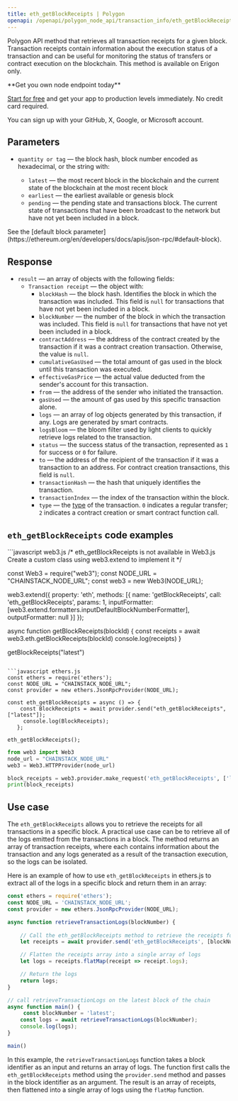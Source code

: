 ---
title: eth_getBlockReceipts | Polygon
openapi: /openapi/polygon_node_api/transaction_info/eth_getBlockReceipts.json POST /a9bca2f0f84b54086ceebe590316fff3
---

Polygon API method that retrieves all transaction receipts for a given block. Transaction receipts contain information about the execution status of a transaction and can be useful for monitoring the status of transfers or contract execution on the blockchain. This method is available on Erigon only.

<Check>
**Get you own node endpoint today**

[Start for free](https://console.chainstack.com/) and get your app to production levels immediately. No credit card required.

You can sign up with your GitHub, X, Google, or Microsoft account.
</Check>


## Parameters

* `quantity or tag` — the block hash, block number encoded as hexadecimal, or the string with:

  + `latest` — the most recent block in the blockchain and the current state of the blockchain at the most recent block
  + `earliest` — the earliest available or genesis block
  + `pending` — the pending state and transactions block. The current state of transactions that have been broadcast to the network but have not yet been included in a block.

<Note>
See the [default block parameter](https://ethereum.org/en/developers/docs/apis/json-rpc/#default-block).
</Note>


## Response

* `result` — an array of objects with the following fields:
  + `Transaction receipt` — the object with:
    - `blockHash` — the block hash. Identifies the block in which the transaction was included. This field is `null` for transactions that have not yet been included in a block.
    - `blockNumber` — the number of the block in which the transaction was included. This field is `null` for transactions that have not yet been included in a block.
    - `contractAddress` — the address of the contract created by the transaction if it was a contract creation transaction. Otherwise, the value is `null`.
    - `cumulativeGasUsed` — the total amount of gas used in the block until this transaction was executed.
    - `effectiveGasPrice` — the actual value deducted from the sender's account for this transaction.
    - `from` — the address of the sender who initiated the transaction.
    - `gasUsed` — the amount of gas used by this specific transaction alone.
    - `logs` — an array of log objects generated by this transaction, if any. Logs are generated by smart contracts.
    - `logsBloom` — the bloom filter used by light clients to quickly retrieve logs related to the transaction.
    - `status` — the success status of the transaction, represented as `1` for success or `0` for failure.
    - `to` — the address of the recipient of the transaction if it was a transaction to an address. For contract creation transactions, this field is `null`.
    - `transactionHash` — the hash that uniquely identifies the transaction.
    - `transactionIndex` — the index of the transaction within the block.
    - `type` — the [type](https://ethereum.org/en/developers/docs/transactions/#types-of-transactions) of the transaction. `0` indicates a regular transfer; `2` indicates a contract creation or smart contract function call.

## `eth_getBlockReceipts` code examples

<CodeGroup>
```javascript web3.js
/* 
eth_getBlockReceipts is not available in Web3.js
Create a custom class using web3.extend to implement it
*/

const Web3 = require("web3");
const NODE_URL = "CHAINSTACK_NODE_URL";
const web3 = new Web3(NODE_URL);

web3.extend({
    property: 'eth',
    methods: [{
      name: 'getBlockReceipts',
      call: 'eth_getBlockReceipts',
      params: 1,
      inputFormatter: [web3.extend.formatters.inputDefaultBlockNumberFormatter],
      outputFormatter: null
    }]
  });

async function getBlockReceipts(blockId) {
  const receipts = await web3.eth.getBlockReceipts(blockId)
  console.log(receipts)
}
  
getBlockReceipts("latest")
```

```javascript ethers.js
const ethers = require('ethers');
const NODE_URL = "CHAINSTACK_NODE_URL";
const provider = new ethers.JsonRpcProvider(NODE_URL);

const eth_getBlockReceipts = async () => {
    const BlockReceipts = await provider.send("eth_getBlockReceipts", ["latest"]);
     console.log(BlockReceipts);
   };

eth_getBlockReceipts();
```

```python web3.py
from web3 import Web3
node_url = "CHAINSTACK_NODE_URL"
web3 = Web3.HTTPProvider(node_url)

block_receipts = web3.provider.make_request('eth_getBlockReceipts', ['latest'])
print(block_receipts)
```
</CodeGroup>


## Use case

The `eth_getBlockReceipts` allows you to retrieve the receipts for all transactions in a specific block. A practical use case can be to retrieve all of the logs emitted from the transactions in a block. The method returns an array of transaction receipts, where each contains information about the transaction and any logs generated as a result of the transaction execution, so the logs can be isolated.

Here is an example of how to use `eth_getBlockReceipts` in ethers.js to extract all of the logs in a specific block and return them in an array:

```javascript index.js
const ethers = require('ethers');
const NODE_URL = 'CHAINSTACK_NODE_URL';
const provider = new ethers.JsonRpcProvider(NODE_URL);

async function retrieveTransactionLogs(blockNumber) {
  
    // Call the eth_getBlockReceipts method to retrieve the receipts for all transactions in the block
    let receipts = await provider.send('eth_getBlockReceipts', [blockNumber]);

    // Flatten the receipts array into a single array of logs
    let logs = receipts.flatMap(receipt => receipt.logs);

    // Return the logs
    return logs;
}

// call retrieveTransactionLogs on the latest block of the chain
async function main() {
     const blockNumber = 'latest';
    const logs = await retrieveTransactionLogs(blockNumber);
    console.log(logs);
}

main()
```


In this example, the `retrieveTransactionLogs` function takes a block identifier as an input and returns an array of logs. The function first calls the `eth_getBlockReceipts` method using the `provider.send` method and passes in the block identifier as an argument. The result is an array of receipts, then flattened into a single array of logs using the `flatMap` function.
